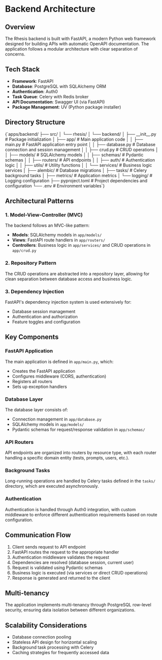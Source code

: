 # Backend Architecture

## Overview

The Rhesis backend is built with FastAPI, a modern Python web framework designed for building APIs with automatic OpenAPI documentation. The application follows a modular architecture with clear separation of concerns.

## Tech Stack

- **Framework**: FastAPI
- **Database**: PostgreSQL with SQLAlchemy ORM
- **Authentication**: Auth0
- **Task Queue**: Celery with Redis broker
- **API Documentation**: Swagger UI (via FastAPI)
- **Package Management**: UV (Python package installer)

## Directory Structure

<CodeBlock filename="backend-directory-structure.txt" language="text">
{`apps/backend/
├── src/
│   └── rhesis/
│       └── backend/
│           ├── __init__.py      # Package initialization
│           ├── app/             # Main application code
│           │   ├── main.py      # FastAPI application entry point
│           │   ├── database.py  # Database connection and session management
│           │   ├── crud.py      # CRUD operations
│           │   ├── models/      # SQLAlchemy models
│           │   ├── schemas/     # Pydantic schemas
│           │   ├── routers/     # API endpoints
│           │   ├── auth/        # Authentication logic
│           │   ├── utils/       # Utility functions
│           │   └── services/    # Business logic services
│           ├── alembic/         # Database migrations
│           ├── tasks/           # Celery background tasks
│           ├── metrics/         # Application metrics
│           └── logging/         # Logging configuration
├── pyproject.toml              # Project dependencies and configuration
└── .env                        # Environment variables`}
</CodeBlock>

## Architectural Patterns

### 1. Model-View-Controller (MVC)

The backend follows an MVC-like pattern:
- **Models**: SQLAlchemy models in `app/models/`
- **Views**: FastAPI route handlers in `app/routers/`
- **Controllers**: Business logic in `app/services/` and CRUD operations in `app/crud.py`

### 2. Repository Pattern

The CRUD operations are abstracted into a repository layer, allowing for clean separation between database access and business logic.

### 3. Dependency Injection

FastAPI's dependency injection system is used extensively for:
- Database session management
- Authentication and authorization
- Feature toggles and configuration

## Key Components

### FastAPI Application

The main application is defined in `app/main.py`, which:
- Creates the FastAPI application
- Configures middleware (CORS, authentication)
- Registers all routers
- Sets up exception handlers

### Database Layer

The database layer consists of:
- Connection management in `app/database.py`
- SQLAlchemy models in `app/models/`
- Pydantic schemas for request/response validation in `app/schemas/`

### API Routers

API endpoints are organized into routers by resource type, with each router handling a specific domain entity (tests, prompts, users, etc.).

### Background Tasks

Long-running operations are handled by Celery tasks defined in the `tasks/` directory, which are executed asynchronously.

### Authentication

Authentication is handled through Auth0 integration, with custom middleware to enforce different authentication requirements based on route configuration.

## Communication Flow

1. Client sends request to API endpoint
2. FastAPI routes the request to the appropriate handler
3. Authentication middleware validates the request
4. Dependencies are resolved (database session, current user)
5. Request is validated using Pydantic schemas
6. Business logic is executed (via services or direct CRUD operations)
7. Response is generated and returned to the client

## Multi-tenancy

The application implements multi-tenancy through PostgreSQL row-level security, ensuring data isolation between different organizations.

## Scalability Considerations

- Database connection pooling
- Stateless API design for horizontal scaling
- Background task processing with Celery
- Caching strategies for frequently accessed data
